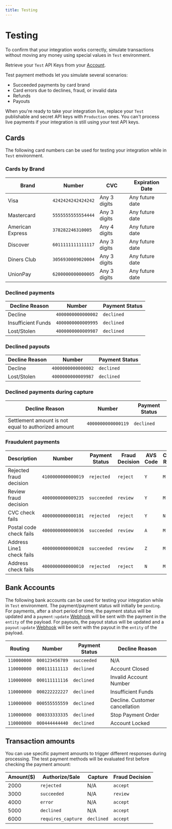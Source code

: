 ```yaml
---
title: Testing
---
```


# Testing

To confirm that your integration works correctly, simulate transactions without moving any money using special values in `Test` environment.

Retrieve your `Test` API Keys from your [Account](https://portal.publicsquare.com/developers/api-keys).

Test payment methods let you simulate several scenarios:

* Succeeded payments by card brand
* Card errors due to declines, fraud, or invalid data
* Refunds
* Payouts

When you're ready to take your integration live, replace your `Test` publishable and secret API keys with `Production` ones. You can't process live payments if your integration is still using your test API keys.

## Cards

The following card numbers can be used for testing your integration while in `Test` environment.

### Cards by Brand

| Brand            | Number             | CVC          | Expiration Date |
|------------------|--------------------|--------------|-----------------|
| Visa             | `4242424242424242` | Any 3 digits | Any future date |
| Mastercard       | `5555555555554444` | Any 3 digits | Any future date |
| American Express | `378282246310005`  | Any 4 digits | Any future date |
| Discover         | `6011111111111117` | Any 3 digits | Any future date |
| Diners Club      | `3056930009020004` | Any 3 digits | Any future date |
| UnionPay         | `6200000000000005` | Any 3 digits | Any future date |


### Declined payments

| Decline Reason     | Number             | Payment Status |
|--------------------|--------------------|----------------|
| Decline            | `4000000000000002` | `declined`     |
| Insufficient Funds | `4000000000009995` | `declined`     |
| Lost/Stolen        | `4000000000009987` | `declined`     |

### Declined payouts

| Decline Reason     | Number             | Payment Status |
|--------------------|--------------------|----------------|
| Decline            | `4000000000000002` | `declined`     |
| Lost/Stolen        | `4000000000009987` | `declined`     |

### Declined payments during capture

| Decline Reason                                      | Number             | Payment Status |
|-----------------------------------------------------|--------------------|----------------|
| Settlement amount is not equal to authorized amount | `4000000000000119` | `declined`     |

### Fraudulent payments

| Description               | Number             | Payment Status | Fraud Decision | AVS Code | CVV2 Reply |
|---------------------------|--------------------|----------------|----------------|----------|------------|
| Rejected fraud decision   | `4100000000000019` | `rejected`     | `reject`       | `Y`      | `M`        |
| Review fraud decision     | `4000000000009235` | `succeeded`    | `review`       | `Y`      | `M`        |
| CVC check fails           | `4000000000000101` | `rejected`     | `reject`       | `Y`      | `N`        |
| Postal code check fails   | `4000000000000036` | `succeeded`    | `review`       | `A`      | `M`        |
| Address Line1 check fails | `4000000000000028` | `succeeded`    | `review`       | `Z`      | `M`        |
| Address check fails       | `4000000000000010` | `rejected`     | `reject`       | `N`      | `M`        |


## Bank Accounts

The following bank accounts can be used for testing your integration while in `Test` environment. The payment/payment status will initially be `pending`. For payments, after a short period of time, the payment status will be updated and
a `payment:update` [Webhook](/concepts/webhooks) will be sent with the payment in the `entity` of the payload. For payouts, the payout status will be updated and
a `payout:update` [Webhook](/concepts/webhooks) will be sent with the payout in the `entity` of the payload.

| Routing     | Number         | Payment Status | Decline Reason                 |
|-------------|----------------|----------------|--------------------------------|
| `110000000` | `000123456789` | `succeeded`    | N/A                            |
| `110000000` | `000111111113` | `declined`     | Account Closed                 |
| `110000000` | `000111111116` | `declined`     | Invalid Account Number         |
| `110000000` | `000222222227` | `declined`     | Insufficient Funds             |
| `110000000` | `000555555559` | `declined`     | Decline. Customer cancellation |
| `110000000` | `000333333335` | `declined`     | Stop Payment Order             |
| `110000000` | `000444444440` | `declined`     | Account Locked                 |


## Transaction amounts

You can use specific payment amounts to trigger different responses during processing. The test payment methods will be evaluated first before checking the payment amount:

| Amount($) | Authorize/Sale     | Capture    | Fraud Decision |
|-----------|--------------------|------------|----------------|
| 2000      | `rejected`         | N/A        | `accept`       |
| 3000      | `succeeded`        | N/A        | `review`       |
| 4000      | `error`            | N/A        | `accept`       |
| 5000      | `declined`         | N/A        | `accept`       |
| 6000      | `requires_capture` | `declined` | `accept`       |
